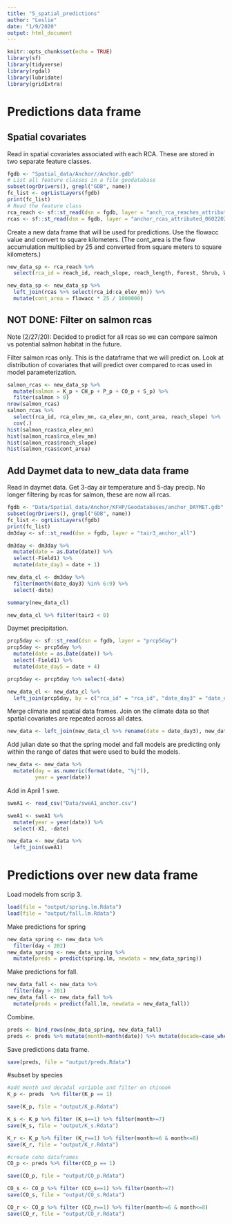 ```yaml
---
title: "5_spatial_predictions"
author: "Leslie"
date: "1/9/2020"
output: html_document
---
```


```r
knitr::opts_chunk$set(echo = TRUE)
library(sf)
library(tidyverse)
library(rgdal)
library(lubridate)
library(gridExtra)
```

# Predictions data frame

## Spatial covariates

Read in spatial covariates associated with each RCA. These are stored in two separate feature classes.


```r
fgdb <- "Spatial_data/Anchor//Anchor.gdb"
# List all feature classes in a file geodatabase
subset(ogrDrivers(), grepl("GDB", name))
fc_list <- ogrListLayers(fgdb)
print(fc_list)
# Read the feature class
rca_reach <- sf::st_read(dsn = fgdb, layer = "anch_rca_reaches_attributed_06022020") %>% as.data.frame
rcas <- sf::st_read(dsn = fgdb, layer = "anchor_rcas_attributed_06022020") %>% as.data.frame
```

Create a new data frame that will be used for predictions. Use the flowacc value and convert to square kilometers. (The cont_area is the flow accumulation multiplied by 25 and converted from square meters to square kilometers.)

```r
new_data_sp <- rca_reach %>% 
  select(rca_id = reach_id, reach_slope, reach_length, Forest, Shrub, Wetland, Riparian) 

new_data_sp <- new_data_sp %>% 
  left_join(rcas %>% select(rca_id:ca_elev_mn)) %>% 
  mutate(cont_area = flowacc * 25 / 1000000)
```

## NOT DONE: Filter on salmon rcas

Note (2/27/20): Decided to predict for all rcas so we can compare salmon vs potential salmon habitat in the future.

Filter salmon rcas only. This is the dataframe that we will predict on. Look at distribution of covariates that will predict over compared to rcas used in model parameterization.

```r
salmon_rcas <- new_data_sp %>% 
  mutate(salmon = K_p + CH_p + P_p + CO_p + S_p) %>% 
  filter(salmon > 0) 
nrow(salmon_rcas)
salmon_rcas %>% 
  select(rca_id, rca_elev_mn, ca_elev_mn, cont_area, reach_slope) %>% 
  cov(.)
hist(salmon_rcas$ca_elev_mn)
hist(salmon_rcas$rca_elev_mn)
hist(salmon_rcas$reach_slope)
hist(salmon_rcas$cont_area)
```

## Add Daymet data to new_data data frame

Read in daymet data. Get 3-day air temperature and 5-day precip. No longer filtering by rcas for salmon, these are now all rcas.

```r
fgdb <- "Data/Spatial_data/Anchor/KFHP/Geodatabases/anchor_DAYMET.gdb"
subset(ogrDrivers(), grepl("GDB", name))
fc_list <- ogrListLayers(fgdb)
print(fc_list)
dm3day <- sf::st_read(dsn = fgdb, layer = "tair3_anchor_all")

dm3day <- dm3day %>% 
  mutate(date = as.Date(date)) %>% 
  select(-Field1) %>% 
  mutate(date_day3 = date + 1)

new_data_cl <- dm3day %>%
  filter(month(date_day3) %in% 6:9) %>% 
  select(-date) 

summary(new_data_cl)

new_data_cl %>% filter(tair3 < 0)
```

Daymet precipitation.

```r

prcp5day <- sf::st_read(dsn = fgdb, layer = "prcp5day")
prcp5day <- prcp5day %>% 
  mutate(date = as.Date(date)) %>% 
  select(-Field1) %>% 
  mutate(date_day5 = date + 4)

prcp5day <- prcp5day %>% select(-date)

new_data_cl <- new_data_cl %>% 
  left_join(prcp5day, by = c("rca_id" = "rca_id", "date_day3" = "date_day5"))

```


Merge climate and spatial data frames. Join on the climate data so that spatial covariates are repeated across all dates.

```r
new_data <- left_join(new_data_cl %>% rename(date = date_day3), new_data_sp)
```

Add julian date so that the spring model and fall models are predicting only within the range of dates that were used to build the models.

```r
new_data <- new_data %>% 
  mutate(day = as.numeric(format(date, "%j")),
         year = year(date))
```


Add in April 1 swe.

```r
sweA1 <- read_csv("Data/sweA1_anchor.csv")

sweA1 <- sweA1 %>% 
  mutate(year = year(date)) %>% 
  select(-X1, -date)

new_data <- new_data %>% 
  left_join(sweA1)
```


# Predictions over new data frame

Load models from scrip 3.

```r
load(file = "output/spring.lm.Rdata")
load(file = "output/fall.lm.Rdata")
```

Make predictions for spring

```r
new_data_spring <- new_data %>% 
  filter(day < 202)
new_data_spring <- new_data_spring %>% 
  mutate(preds = predict(spring.lm, newdata = new_data_spring))
```

Make predictions for fall.

```r
new_data_fall <- new_data %>% 
  filter(day > 201)
new_data_fall <- new_data_fall %>% 
  mutate(preds = predict(fall.lm, newdata = new_data_fall))
```


Combine.

```r
preds <- bind_rows(new_data_spring, new_data_fall)
preds <- preds %>% mutate(month=month(date)) %>% mutate(decade=case_when(year< 1990 ~ 1980, year >= 1990 & year < 2000 ~ 1990, year >=2000 & year < 2010 ~ 2000, year>2009 ~ 2010))
```

Save predictions data frame.

```r
save(preds, file = "output/preds.Rdata")
```

#subset by species
```r

#add month and decadal variable and filter on chinook
K_p <- preds  %>% filter(K_p == 1)

save(K_p, file = "output/K_p.Rdata")

K_s <- K_p %>% filter (K_s==1) %>% filter(month>=7)
save(K_s, file = "output/K_s.Rdata")

K_r <- K_p %>% filter (K_r==1) %>% filter(month>=6 & month<=8)
save(K_r, file = "output/K_r.Rdata")
```

```r
#create coho dataframes
CO_p <- preds %>% filter(CO_p == 1)

save(CO_p, file = "output/CO_p.Rdata")

CO_s <- CO_p %>% filter (CO_s==1) %>% filter(month>=7)
save(CO_s, file = "output/CO_s.Rdata")

CO_r <- CO_p %>% filter (CO_r==1) %>% filter(month>=6 & month<=8)
save(CO_r, file = "output/CO_r.Rdata")
```




